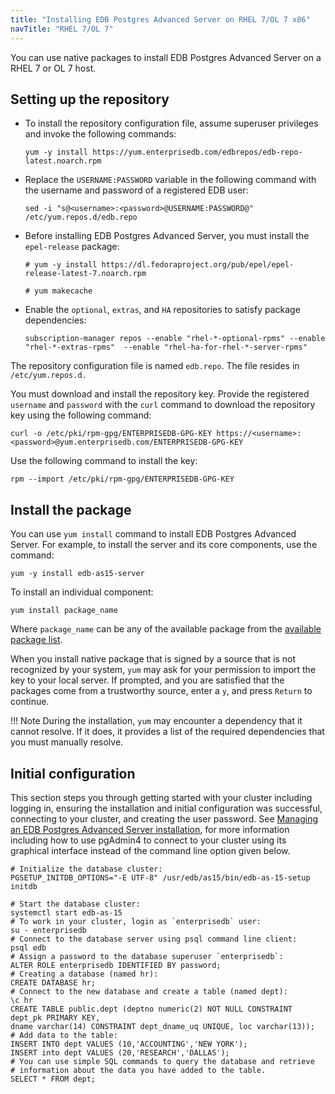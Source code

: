 ```yaml
---
title: "Installing EDB Postgres Advanced Server on RHEL 7/OL 7 x86"
navTitle: "RHEL 7/OL 7"
---
```


You can use native packages to install EDB Postgres Advanced Server on a RHEL 7 or OL 7 host.

## Setting up the repository

-   To install the repository configuration file, assume superuser privileges and invoke the following commands:

    ```text
    yum -y install https://yum.enterprisedb.com/edbrepos/edb-repo-latest.noarch.rpm
    ```

-   Replace the `USERNAME:PASSWORD` variable in the following command with the username and password of a registered EDB user:

    ```text
    sed -i "s@<username>:<password>@USERNAME:PASSWORD@" /etc/yum.repos.d/edb.repo
    ```

-   Before installing EDB Postgres Advanced Server, you must install the `epel-release` package:

    ```text
    # yum -y install https://dl.fedoraproject.org/pub/epel/epel-release-latest-7.noarch.rpm

    # yum makecache
    ```

-   Enable the `optional`, `extras`, and `HA` repositories to satisfy package dependencies:

    ```text
    subscription-manager repos --enable "rhel-*-optional-rpms" --enable "rhel-*-extras-rpms"  --enable "rhel-ha-for-rhel-*-server-rpms"
    ```

The repository configuration file is named `edb.repo`. The file resides in `/etc/yum.repos.d.` 

You must download and install the repository key. Provide the registered `username` and `password` with the `curl` command to download the repository key using the following command:

```text
curl -o /etc/pki/rpm-gpg/ENTERPRISEDB-GPG-KEY https://<username>:<password>@yum.enterprisedb.com/ENTERPRISEDB-GPG-KEY
```

Use the following command to install the key:

```text
rpm --import /etc/pki/rpm-gpg/ENTERPRISEDB-GPG-KEY
```

## Install the package

You can use `yum install` command to install EDB Postgres Advanced Server. For example, to install the server and its core components, use the command:

```text
yum -y install edb-as15-server
```
To install an individual component:

```shell
yum install package_name
```

Where `package_name` can be any of the available package from the [available package list](/epas/latest/epas_inst_linux/install_details/rpm_packages/).

When you install native package that is signed by a source that is not recognized by your system, `yum` may ask for your permission to import the key to your local server. If prompted, and you are satisfied that the packages come from a trustworthy source, enter a `y`, and press `Return` to continue.

!!! Note
    During the installation, `yum` may encounter a dependency that it cannot resolve. If it does, it provides a list of the required dependencies that you must manually resolve.

## Initial configuration
This section steps you through getting started with your cluster including logging in, ensuring the installation and initial configuration was successful, connecting to your cluster, and creating the user password. See [Managing an EDB Postgres Advanced Server installation](/epas/latest/epas_inst_linux/managing_an_advanced_server_installation), for more information including how to use pgAdmin4 to connect to your cluster using its graphical interface instead of the command line option given below.

```shell
# Initialize the database cluster:
PGSETUP_INITDB_OPTIONS="-E UTF-8" /usr/edb/as15/bin/edb-as-15-setup initdb
   
# Start the database cluster:
systemctl start edb-as-15
# To work in your cluster, login as `enterprisedb` user:
su - enterprisedb
# Connect to the database server using psql command line client:
psql edb
# Assign a password to the database superuser `enterprisedb`:
ALTER ROLE enterprisedb IDENTIFIED BY password;
# Creating a database (named hr):
CREATE DATABASE hr;
# Connect to the new database and create a table (named dept):
\c hr
CREATE TABLE public.dept (deptno numeric(2) NOT NULL CONSTRAINT dept_pk PRIMARY KEY, 
dname varchar(14) CONSTRAINT dept_dname_uq UNIQUE, loc varchar(13));
# Add data to the table:
INSERT INTO dept VALUES (10,'ACCOUNTING','NEW YORK');
INSERT into dept VALUES (20,'RESEARCH','DALLAS');
# You can use simple SQL commands to query the database and retrieve 
# information about the data you have added to the table. 
SELECT * FROM dept;
```

